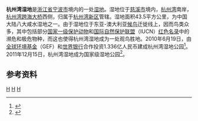 '''杭州湾湿地'''是[[浙江省|浙江省]][[宁波市|宁波市]]境内的一处[[湿地|湿地]]。湿地位于[[慈溪市|慈溪市]]境内，[[杭州湾|杭州湾]]南岸，[[杭州湾跨海大桥|杭州湾跨海大桥]]西侧，归属于[[杭州湾新区|杭州湾新区]]管辖。湿地面积43.5平方公里，为中国大陆八大咸水湿地之一。由于湿地位于东亚-澳大利亚[[候鸟|候鸟]]迁徙线上，因而鸟类众多，其中包括部分[[国家一级重点保护野生动物名录|国家一级保护动物]]和[[国际自然保护联盟|国际自然保护联盟]]（IUCN）[[IUCN紅色名錄|红色名录]]中的濒危和极危物种，而这也使得杭州湾湿地成为一处观鸟胜地。2010年6月19日，由[[全球环境基金|全球环境基金]]（GEF）和[[世界银行|世界银行]]合作投资1.336亿人民币建成杭州湾湿地公园<ref>{{cite web|url=http://www.hzwsdzx.com/plus/list.php?tid=8|title=杭州湾湿地介绍|publisher=杭州湾湿地管理中心|accessdate=2011-12-17|archive-date=2020-09-19|archive-url=https://web.archive.org/web/20200919033714/http://www.hzwsdzx.com/plus/list.php?tid=8|dead-url=no}}</ref>。2011年12月15日，杭州湾湿地成为国家级湿地公园<ref>{{cite web|url=http://shidi.people.com.cn/sf_BA41A69669004749BA19C49F84977310_190_jameshbj.html|title=杭州湾湿地公园晋升国家级---贾治邦、刘奇共同为湿地公园揭牌|publisher=杭州湾新区办公室|date=2011-12-16|accessdate=2011-12-17}}{{dead link|date=2018年3月 |bot=InternetArchiveBot |fix-attempted=yes }}</ref>。

== 参考资料 ==
{{reflist}}
{{Ningbo-stub}}

[[Category:宁波地理|H]]
[[Category:慈溪市|H]]
[[Category:中国湿地|H]]